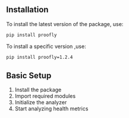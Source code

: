 ## Installation

To install the latest version of the package, use:
```bash
pip install proofly
```

To install a specific version ,use:
```bash
pip install proofly=1.2.4
```

## Basic Setup

1. Install the package
2. Import required modules
3. Initialize the analyzer
4. Start analyzing health metrics

